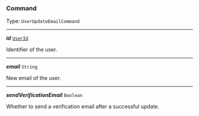 


### Command

Type: `UserUpdateEmailCommand`

---

***id*** [`UserId`](#userid)

Identifier of the user.



---

***email*** `String`

New email of the user.



---

***sendVerificationEmail*** `Boolean`

Whether to send a verification email after a successful update.


